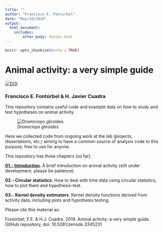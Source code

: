 ```yaml
---
title: ""
author: "Francisco E. Fonturbel"
date: "May/18/2020"
output: 
  html_document:
    includes:
        after_body: footer.html
---
```


```r
knitr::opts_chunk$set(echo = TRUE)
```

# Animal activity: a very simple guide

[![DOI](https://zenodo.org/badge/193365640.svg)](https://zenodo.org/badge/latestdoi/193365640)

### Francisco E. Fontúrbel & H. Javier Cuadra

This repository contains useful code and example data on how to study and test hypotheses on animal activity.

![_Dromiciops gliroides_](images/Dromiciops.jpg)

Here we collected code from ongoing work at the lab (projects, dissertations, etc.) aiming to have a common source of analysis code to this purpose, free to use for anyone.

This repository has three chapters (so far):

[**01.- Introduction**](01-Introduction.html). A brief introduction on animal activity (still under development, please be patience).

**02.- Circular statistics**. How to deal with time data using circular statistics, how to plot them and hypothesis-test.

**03.- Kernel density estimators**. Kernel density functions derived from activity data, including plots and hypothesis testing.

Please cite this material as:

Fontúrbel, F.E. & H.J. Cuadra. 2019. Animal activity: a very simple guide. GitHub repository, doi: 10.5281/zenodo.3345231

